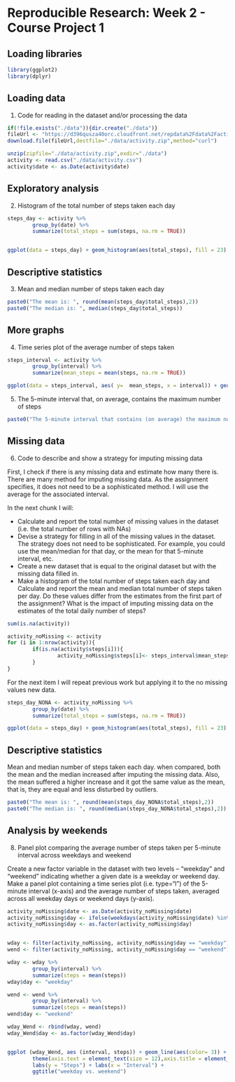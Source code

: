 Reproducible Research: Week 2 - Course Project 1
================================
## Loading libraries


```{r}
library(ggplot2)
library(dplyr)
```


## Loading data  

1. Code for reading in the dataset and/or processing the data  

```{r}
if(!file.exists("./data")){dir.create("./data")}
fileUrl <- "https://d396qusza40orc.cloudfront.net/repdata%2Fdata%2Factivity.zip"
download.file(fileUrl,destfile="./data/activity.zip",method="curl")

unzip(zipfile="./data/activity.zip",exdir="./data")
activity <- read.csv("./data/activity.csv")
activity$date <- as.Date(activity$date)
```

## Exploratory analysis

2. Histogram of the total number of steps taken each day  

```{r}
steps_day <- activity %>%
        group_by(date) %>%
        summarize(total_steps = sum(steps, na.rm = TRUE)) 


ggplot(data = steps_day) + geom_histogram(aes(total_steps), fill = 23) + xlab("Frequency") +ylab("Steps") +ggtitle("Histogram of the total number of steps taken each day")
```

## Descriptive statistics

3. Mean and median number of steps taken each day  

```{r}
paste0("The mean is: ", round(mean(steps_day$total_steps),2))
paste0("The median is: ", median(steps_day$total_steps))
```


## More graphs

4. Time series plot of the average number of steps taken  

```{r}
steps_interval <- activity %>%
        group_by(interval) %>%
        summarize(mean_steps = mean(steps, na.rm = TRUE)) 

ggplot(data = steps_interval, aes( y=  mean_steps, x = interval)) + geom_line(aes(color= 3)) + xlab("Interval") +ylab("Average number of steps") +ggtitle("Time series plot of the average number of steps taken")

```

5. The 5-minute interval that, on average, contains the maximum number of steps  

```{r}
paste0("The 5-minute interval that contains (on average) the maximum number of steps is:  ", steps_interval$interval[which.max(steps_interval$mean_steps)])
```

## Missing data

6. Code to describe and show a strategy for imputing missing data  

First, I check if there is any missing data and estimate how many there is. There are many method for imputing missing data. As the assignment specifies, it does not need to be a sophisticated method. I will use the average for the associated interval. 

In the next chunk I will:

* Calculate and report the total number of missing values in the dataset (i.e. the total number of rows with \color{red}{\verb|NA|}NAs)
* Devise a strategy for filling in all of the missing values in the dataset. The strategy does not need to be sophisticated. For example, you could use the mean/median for that day, or the mean for that 5-minute interval, etc.
* Create a new dataset that is equal to the original dataset but with the missing data filled in.
* Make a histogram of the total number of steps taken each day and Calculate and report the mean and median total number of steps taken per day. Do these values differ from the estimates from the first part of the assignment? What is the impact of imputing missing data on the estimates of the total daily number of steps?

```{r}
sum(is.na(activity))

activity_noMissing <- activity  
for (i in 1:nrow(activity)){
        if(is.na(activity$steps[i])){
                activity_noMissing$steps[i]<- steps_interval$mean_steps[activity_noMissing$interval[i] == steps_interval$interval]
        }
}

```


For the next item I will repeat previous work but applying it to the no missing values new data. 

```{r}
steps_day_NONA <- activity_noMissing %>%
        group_by(date) %>%
        summarize(total_steps = sum(steps, na.rm = TRUE))

ggplot(data = steps_day) + geom_histogram(aes(total_steps), fill = 23) + xlab("Frequency") +ylab("Steps") +ggtitle("Histogram of the total number of steps taken each day (without NA)")
```


## Descriptive statistics

Mean and median number of steps taken each day. when compared, both the mean and the median increased after imputing the missing data. Also, the mean suffered a higher increase and it got the same value as the mean, that is, they are equal and less disturbed by outliers.

```{r}
paste0("The mean is: ", round(mean(steps_day_NONA$total_steps),2))
paste0("The median is: ", round(median(steps_day_NONA$total_steps),2))

```

## Analysis by weekends

8. Panel plot comparing the average number of steps taken per 5-minute interval across weekdays and weekend

Create a new factor variable in the dataset with two levels – “weekday” and “weekend” indicating whether a given date is a weekday or weekend day. Make a panel plot containing a time series plot (i.e. type=“l”) of the 5-minute interval (x-axis) and the average number of steps taken, averaged across all weekday days or weekend days (y-axis).

```{r}
activity_noMissing$date <- as.Date(activity_noMissing$date)
activity_noMissing$day <- ifelse(weekdays(activity_noMissing$date) %in% c("sábado", "domingo"), "weekend", "weekday")
activity_noMissing$day <- as.factor(activity_noMissing$day)


wday <- filter(activity_noMissing, activity_noMissing$day == "weekday")
wend <- filter(activity_noMissing, activity_noMissing$day == "weekend")

wday <- wday %>%
        group_by(interval) %>%
        summarize(steps = mean(steps)) 
wday$day <- "weekday"

wend <- wend %>%
        group_by(interval) %>%
        summarize(steps = mean(steps)) 
wend$day <- "weekend"

wday_Wend <- rbind(wday, wend)
wday_Wend$day <- as.factor(wday_Wend$day)


ggplot (wday_Wend, aes (interval, steps)) + geom_line(aes(color= 3)) + facet_grid (day~.) + 
        theme(axis.text = element_text(size = 12),axis.title = element_text(size = 14)) + 
        labs(y = "Steps") + labs(x = "Interval") + 
        ggtitle("weekday vs. weekend") 

```

